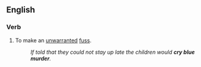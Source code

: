 ==English==

===Verb===
{{en-verb|inf=to [[cry]] [[blue]] [[murder]]|cries blue murder|crying blue murder|cried blue murder|cried blue murder}}

# To make an [[unwarranted]] [[fuss]].
#:''If told that they could not stay up late the children would '''cry blue murder'''.''